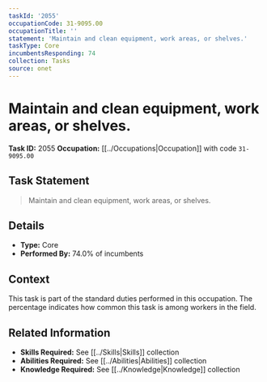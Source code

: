 ```yaml
---
taskId: '2055'
occupationCode: 31-9095.00
occupationTitle: ''
statement: 'Maintain and clean equipment, work areas, or shelves.'
taskType: Core
incumbentsResponding: 74
collection: Tasks
source: onet
---
```

# Maintain and clean equipment, work areas, or shelves.

**Task ID:** 2055
**Occupation:** [[../Occupations|Occupation]] with code `31-9095.00`

## Task Statement

> Maintain and clean equipment, work areas, or shelves.

## Details

- **Type:** Core
- **Performed By:** 74.0% of incumbents

## Context

This task is part of the standard duties performed in this occupation. The percentage indicates how common this task is among workers in the field.

## Related Information

- **Skills Required:** See [[../Skills|Skills]] collection
- **Abilities Required:** See [[../Abilities|Abilities]] collection
- **Knowledge Required:** See [[../Knowledge|Knowledge]] collection
